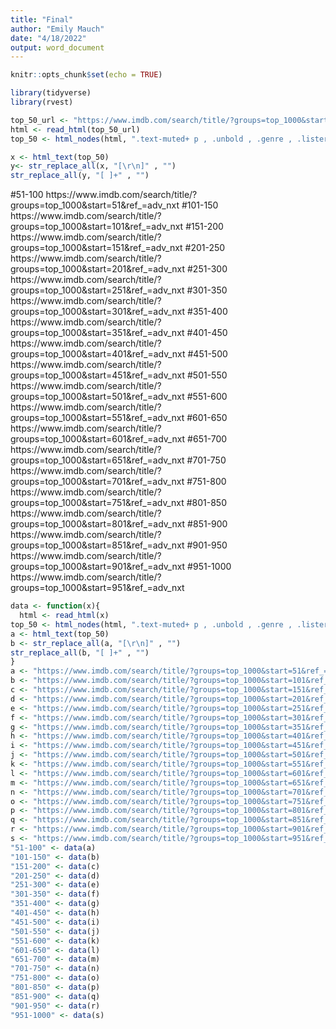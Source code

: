 ```yaml
---
title: "Final"
author: "Emily Mauch"
date: "4/18/2022"
output: word_document
---
```


```r
knitr::opts_chunk$set(echo = TRUE)
```


```r
library(tidyverse)
library(rvest) 
```


```r
top_50_url <- "https://www.imdb.com/search/title/?groups=top_1000&start=1"
html <- read_html(top_50_url)
top_50 <- html_nodes(html, ".text-muted+ p , .unbold , .genre , .lister-item-header a")
```

```r
x <- html_text(top_50) 
y<- str_replace_all(x, "[\r\n]" , "")
str_replace_all(y, "[ ]+" , "")
```

#51-100 https://www.imdb.com/search/title/?groups=top_1000&start=51&ref_=adv_nxt
#101-150 https://www.imdb.com/search/title/?groups=top_1000&start=101&ref_=adv_nxt
#151-200 https://www.imdb.com/search/title/?groups=top_1000&start=151&ref_=adv_nxt
#201-250 https://www.imdb.com/search/title/?groups=top_1000&start=201&ref_=adv_nxt
#251-300 https://www.imdb.com/search/title/?groups=top_1000&start=251&ref_=adv_nxt
#301-350 https://www.imdb.com/search/title/?groups=top_1000&start=301&ref_=adv_nxt
#351-400 https://www.imdb.com/search/title/?groups=top_1000&start=351&ref_=adv_nxt
#401-450 https://www.imdb.com/search/title/?groups=top_1000&start=401&ref_=adv_nxt
#451-500 https://www.imdb.com/search/title/?groups=top_1000&start=451&ref_=adv_nxt
#501-550 https://www.imdb.com/search/title/?groups=top_1000&start=501&ref_=adv_nxt
#551-600 https://www.imdb.com/search/title/?groups=top_1000&start=551&ref_=adv_nxt
#601-650 https://www.imdb.com/search/title/?groups=top_1000&start=601&ref_=adv_nxt
#651-700 https://www.imdb.com/search/title/?groups=top_1000&start=651&ref_=adv_nxt
#701-750 https://www.imdb.com/search/title/?groups=top_1000&start=701&ref_=adv_nxt
#751-800 https://www.imdb.com/search/title/?groups=top_1000&start=751&ref_=adv_nxt
#801-850 https://www.imdb.com/search/title/?groups=top_1000&start=801&ref_=adv_nxt
#851-900 https://www.imdb.com/search/title/?groups=top_1000&start=851&ref_=adv_nxt
#901-950 https://www.imdb.com/search/title/?groups=top_1000&start=901&ref_=adv_nxt
#951-1000 https://www.imdb.com/search/title/?groups=top_1000&start=951&ref_=adv_nxt

```r
data <- function(x){
  html <- read_html(x)
top_50 <- html_nodes(html, ".text-muted+ p , .unbold , .genre , .lister-item-header a")
a <- html_text(top_50) 
b <- str_replace_all(a, "[\r\n]" , "")
str_replace_all(b, "[ ]+" , "")
}
a <- "https://www.imdb.com/search/title/?groups=top_1000&start=51&ref_=adv_nxt"
b <- "https://www.imdb.com/search/title/?groups=top_1000&start=101&ref_=adv_nxt"
c <- "https://www.imdb.com/search/title/?groups=top_1000&start=151&ref_=adv_nxt"
d <- "https://www.imdb.com/search/title/?groups=top_1000&start=201&ref_=adv_nxt"
e <- "https://www.imdb.com/search/title/?groups=top_1000&start=251&ref_=adv_nxt"
f <- "https://www.imdb.com/search/title/?groups=top_1000&start=301&ref_=adv_nxt"
g <- "https://www.imdb.com/search/title/?groups=top_1000&start=351&ref_=adv_nxt"
h <- "https://www.imdb.com/search/title/?groups=top_1000&start=401&ref_=adv_nxt"
i <- "https://www.imdb.com/search/title/?groups=top_1000&start=451&ref_=adv_nxt"
j <- "https://www.imdb.com/search/title/?groups=top_1000&start=501&ref_=adv_nxt"
k <- "https://www.imdb.com/search/title/?groups=top_1000&start=551&ref_=adv_nxt"
l <- "https://www.imdb.com/search/title/?groups=top_1000&start=601&ref_=adv_nxt"
m <- "https://www.imdb.com/search/title/?groups=top_1000&start=651&ref_=adv_nxt"
n <- "https://www.imdb.com/search/title/?groups=top_1000&start=701&ref_=adv_nxt"
o <- "https://www.imdb.com/search/title/?groups=top_1000&start=751&ref_=adv_nxt"
p <- "https://www.imdb.com/search/title/?groups=top_1000&start=801&ref_=adv_nxt"
q <- "https://www.imdb.com/search/title/?groups=top_1000&start=851&ref_=adv_nxt"
r <- "https://www.imdb.com/search/title/?groups=top_1000&start=901&ref_=adv_nxt"
s <- "https://www.imdb.com/search/title/?groups=top_1000&start=951&ref_=adv_nxt"
"51-100" <- data(a)
"101-150" <- data(b)
"151-200" <- data(c)
"201-250" <- data(d)
"251-300" <- data(e)
"301-350" <- data(f)
"351-400" <- data(g)
"401-450" <- data(h)
"451-500" <- data(i)
"501-550" <- data(j)
"551-600" <- data(k)
"601-650" <- data(l)
"651-700" <- data(m)
"701-750" <- data(n)
"751-800" <- data(o)
"801-850" <- data(p)
"851-900" <- data(q)
"901-950" <- data(r)
"951-1000" <- data(s)
```
